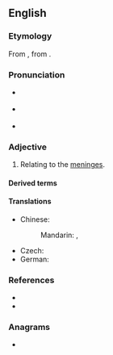 ==English==

===Etymology===
From {{af|en|mēningeus|-al|lang1=NL.}}, from {{af|la|mēninx|-eus|t1=membrane enclosing the brain|pos2=adjectival suffix|nocat=1}}.

===Pronunciation===
* {{a|RP}} {{IPA|en|/mɪˈnɪn.d͡ʒi.əl/}}
* {{a|GA}} {{IPA|en|/ˌmɛn.ənˈd͡ʒi.əl/}}
* {{rhymes|en|ɪndʒiəl|iːəl}}

===Adjective===
{{en-adj|-}}

# {{lb|en|anatomy}} Relating to the [[meninx|meninges]].

====Derived terms====
{{col4|en
|meningeally
|nonmeningeal
|intrameningeal
|extrameningeal
|submeningeal
|parameningeal
|perimeningeal
|intermeningeal
|pachymeningeal
|neuromeningeal
|cerebromeningeal
|corticomeningeal}}

====Translations====
{{trans-top|relating to the meninges}}
* Chinese:
*: Mandarin: {{t+|zh|腦膜|alt=腦膜的|sc=Hant}}, {{t+|zh|脑膜|alt=脑膜的|sc=Hans|tr=nǎomó de}}
{{trans-mid}}
* Czech: {{t|cs|meningeální}}
* German: {{t+|de|Hirnhaut|alt=Hirnhaut-}}
{{trans-bottom}}

===References===
* {{R:Lexico}}
* {{R:MWO}}

===Anagrams===
* {{anagrams|en|a=aeegilmnn|Mengelian|enameling|malengine}}